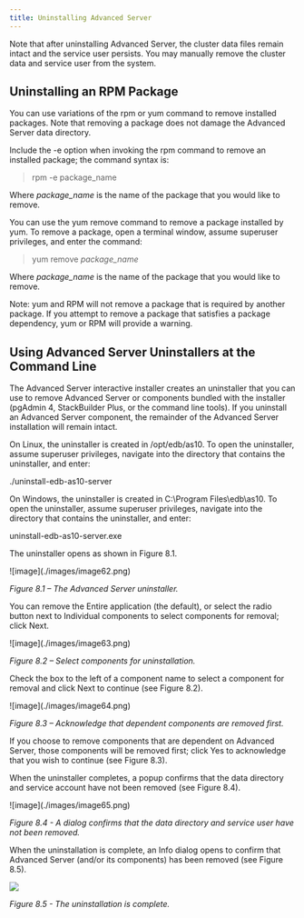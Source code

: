 ```yaml
---
title: Uninstalling Advanced Server
---
```



Note that after uninstalling Advanced Server, the cluster data files remain intact and the service user persists. You may manually remove the cluster data and service user from the system.

## Uninstalling an RPM Package

You can use variations of the rpm or yum command to remove installed packages. Note that removing a package does not damage the Advanced Server data directory.

Include the -e option when invoking the rpm command to remove an installed package; the command syntax is:

> rpm -e package\_name

Where *package\_name* is the name of the package that you would like to remove.

You can use the yum remove command to remove a package installed by yum. To remove a package, open a terminal window, assume superuser privileges, and enter the command:

> yum remove *package\_name*

Where *package\_name* is the name of the package that you would like to remove.

Note: yum and RPM will not remove a package that is required by another package. If you attempt to remove a package that satisfies a package dependency, yum or RPM will provide a warning.

## Using Advanced Server Uninstallers at the Command Line

The Advanced Server interactive installer creates an uninstaller that you can use to remove Advanced Server or components bundled with the installer (pgAdmin 4, StackBuilder Plus, or the command line tools). If you uninstall an Advanced Server component, the remainder of the Advanced Server installation will remain intact.

On Linux, the uninstaller is created in /opt/edb/as10. To open the uninstaller, assume superuser privileges, navigate into the directory that contains the uninstaller, and enter:

./uninstall-edb-as10-server

On Windows, the uninstaller is created in C:\\Program Files\\edb\\as10. To open the uninstaller, assume superuser privileges, navigate into the directory that contains the uninstaller, and enter:

uninstall-edb-as10-server.exe

The uninstaller opens as shown in Figure 8.1.

!\[image\]\(./images/image62.png)

*Figure 8.1 – The Advanced Server uninstaller.*

You can remove the Entire application (the default), or select the radio button next to Individual components to select components for removal; click Next.

!\[image\]\(./images/image63.png)

*Figure 8.2 – Select components for uninstallation.*

Check the box to the left of a component name to select a component for removal and click Next to continue (see Figure 8.2).

!\[image\]\(./images/image64.png)

*Figure 8.3 – Acknowledge that dependent components are removed first.*

If you choose to remove components that are dependent on Advanced Server, those components will be removed first; click Yes to acknowledge that you wish to continue (see Figure 8.3).

When the uninstaller completes, a popup confirms that the data directory and service account have not been removed (see Figure 8.4).

!\[image\]\(./images/image65.png)

*Figure 8.4 - A dialog confirms that the data directory and service user have not been removed.*

When the uninstallation is complete, an Info dialog opens to confirm that Advanced Server (and/or its components) has been removed (see Figure 8.5).

![](./images/image66.png)

*Figure 8.5 - The uninstallation is complete.*
